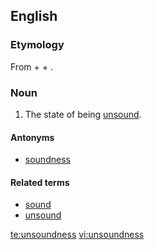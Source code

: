 ==English==

===Etymology===
From {{term|un-}} + {{term|sound}} + {{term|-ness}}.

===Noun===
{{en-noun|-}}
# The state of being [[unsound]].

====Antonyms====
*[[soundness]]

====Related terms====
*[[sound]]
*[[unsound]]

[[te:unsoundness]]
[[vi:unsoundness]]